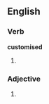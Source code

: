 ==English==

===Verb===
'''customised'''

# {{alternative spelling of|[[customized]]}}

===Adjective===
{{en-adj}}

# {{alternative spelling of|[[customized]]}}
